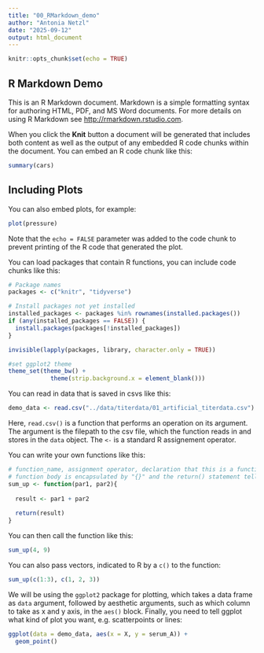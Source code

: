 ```yaml
---
title: "00_RMarkdown_demo"
author: "Antonia Netzl"
date: "2025-09-12"
output: html_document
---
```


```r
knitr::opts_chunk$set(echo = TRUE)
```

## R Markdown Demo

This is an R Markdown document. Markdown is a simple formatting syntax for authoring HTML, PDF, and MS Word documents. For more details on using R Markdown see <http://rmarkdown.rstudio.com>.

When you click the **Knit** button a document will be generated that includes both content as well as the output of any embedded R code chunks within the document. You can embed an R code chunk like this:

```r
summary(cars)
```

## Including Plots

You can also embed plots, for example:

```r
plot(pressure)
```

Note that the `echo = FALSE` parameter was added to the code chunk to prevent printing of the R code that generated the plot.

You can load packages that contain R functions, you can include code chunks like this:

```r
# Package names
packages <- c("knitr", "tidyverse")

# Install packages not yet installed
installed_packages <- packages %in% rownames(installed.packages())
if (any(installed_packages == FALSE)) {
  install.packages(packages[!installed_packages])
}

invisible(lapply(packages, library, character.only = TRUE))

#set ggplot2 theme
theme_set(theme_bw() + 
            theme(strip.background.x = element_blank()))
```


You can read in data that is saved in csvs like this:

```r
demo_data <- read.csv("../data/titerdata/01_artificial_titerdata.csv")
```

Here, `read.csv()` is a function that performs an operation on its argument. The argument is the filepath to the csv file, which 
the function reads in and stores in the `data` object. The `<-` is a standard R assignement operator.

You can write your own functions like this:

```r

# function_name, assignment operator, declaration that this is a function with (argument 1, argument 2). The 
# function body is encapsulated by "{}" and the return() statement tells the function what to give back when it is called
sum_up <- function(par1, par2){
  
  result <- par1 + par2
  
  return(result)
}

```

You can then call the function like this:

```r
sum_up(4, 9)
```

You can also pass vectors, indicated to R by a `c()` to the function:

```r
sum_up(c(1:3), c(1, 2, 3))
```

We will be using the `ggplot2` package for plotting, which takes a data frame as `data` argument, followed 
by aesthetic arguments, such as which column to take as x and y axis, in the `aes()` block. Finally,
you need to tell ggplot what kind of plot you want, e.g. scatterpoints or lines:

```r
ggplot(data = demo_data, aes(x = X, y = serum_A)) + 
  geom_point()
```
